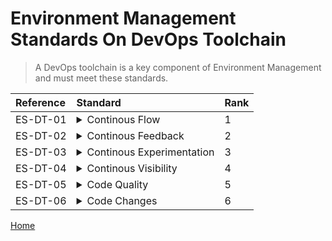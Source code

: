 # Environment Management Standards On DevOps Toolchain

> A DevOps toolchain is a key component of Environment Management and must meet these standards. 

| Reference    | Standard                                                                  | Rank |
| :---         | :---                                                                      | :--- |
| ES-DT-01    | <details><summary>Continous Flow</summary><p>Teams need to be able to quickly check the status of their builds and accelerate any handoffs that exist between stages.</p></details>       | 1 |
| ES-DT-02    | <details><summary>Continous Feedback</summary><p>Keep everyone informed of build and test activity to ensure that everyone can view application status (success or fail) at each stage of the pipeline</p></details>            | 2 |
| ES-DT-03    | <details><summary>Continous Experimentation</summary><p>Toolchain must configurable to accomodate continous experimentation</p></details>            | 3 |
| ES-DT-04    | <details><summary>Continous Visibility</summary><p>Ensure that application versions are correct and build status for that version viewable.</p></details>            | 4 |
| ES-DT-05    | <details><summary>Code Quality</summary><p>Ensure accurate code coverage, static analysis and code security scans to identify trends impacting build quality</p></details>            | 5 |
| ES-DT-06    | <details><summary>Code Changes</summary><p>Track all code changes, diagnose and resolve bottlenecks and inefficiencies through traceablity</p></details>            | 6 |



[Home](standards.mdx)

